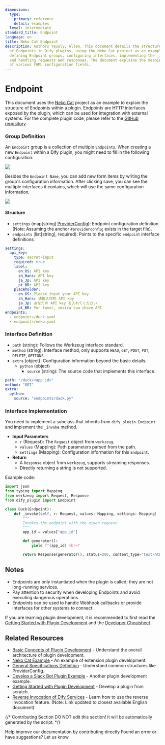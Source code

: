 ```yaml
---
dimensions:
  type:
    primary: reference
    detail: examples
  level: intermediate
standard_title: Endpoint
language: en
title: Neko Cat Endpoint
description: Authors Yeuoly, Allen. This document details the structure and implementation
  of Endpoints in Dify plugins, using the Neko Cat project as an example. It covers
  defining Endpoint groups, configuring interfaces, implementing the _invoke method,
  and handling requests and responses. The document explains the meaning and usage
  of various YAML configuration fields.
---
```


# Endpoint

This document uses the [Neko Cat](/plugin-dev-en/9231-extension-plugin.mdx) project as an example to explain the structure of Endpoints within a plugin. Endpoints are HTTP interfaces exposed by the plugin, which can be used for integration with external systems. For the complete plugin code, please refer to the [GitHub repository](https://github.com/langgenius/dify-plugin-sdks/tree/main/python/examples/neko).

### Group Definition

An `Endpoint` group is a collection of multiple `Endpoints`. When creating a new `Endpoint` within a Dify plugin, you might need to fill in the following configuration.

![](https://assets-docs.dify.ai/2024/11/763dbf86e4319591415dc5a1b6948ccb.png)

Besides the `Endpoint Name`, you can add new form items by writing the group's configuration information. After clicking save, you can see the multiple interfaces it contains, which will use the same configuration information.

![](https://assets-docs.dify.ai/2024/11/b778b7093b7df0dc80a476c65ddcbe58.png)

#### **Structure**

*   `settings` (map[string] [ProviderConfig](/plugin-dev-en/0411-general-specifications.mdx#providerconfig)): Endpoint configuration definition. (Note: Assuming the anchor `#providerconfig` exists in the target file).
*   `endpoints` (list[string], required): Points to the specific `endpoint` interface definitions.

```yaml
settings:
  api_key:
    type: secret-input
    required: true
    label:
      en_US: API key
      zh_Hans: API key
      ja_Jp: API key
      pt_BR: API key
    placeholder:
      en_US: Please input your API key
      zh_Hans: 请输入你的 API key
      ja_Jp: あなたの API key を入れてください
      pt_BR: Por favor, insira sua chave API
endpoints:
  - endpoints/duck.yaml
  - endpoints/neko.yaml
```

### Interface Definition

*   `path` (string): Follows the Werkzeug interface standard.
*   `method` (string): Interface method, only supports `HEAD`, `GET`, `POST`, `PUT`, `DELETE`, `OPTIONS`.
*   `extra` (object): Configuration information beyond the basic details.
    *   `python` (object)
        *   `source` (string): The source code that implements this interface.

```yaml
path: "/duck/<app_id>"
method: "GET"
extra:
  python:
    source: "endpoints/duck.py"
```

### Interface Implementation

You need to implement a subclass that inherits from `dify_plugin.Endpoint` and implement the `_invoke` method.

*   **Input Parameters**
    *   `r` (Request): The `Request` object from `werkzeug`.
    *   `values` (Mapping): Path parameters parsed from the path.
    *   `settings` (Mapping): Configuration information for this `Endpoint`.
*   **Return**
    *   A `Response` object from `werkzeug`, supports streaming responses.
    *   Directly returning a string is not supported.

Example code:

```python
import json
from typing import Mapping
from werkzeug import Request, Response
from dify_plugin import Endpoint

class Duck(Endpoint):
    def _invoke(self, r: Request, values: Mapping, settings: Mapping) -> Response:
        """
        Invokes the endpoint with the given request.
        """
        app_id = values["app_id"]

        def generator():
            yield f"{app_id} <br>"

        return Response(generator(), status=200, content_type="text/html")
```

## Notes

*   Endpoints are only instantiated when the plugin is called; they are not long-running services.
*   Pay attention to security when developing Endpoints and avoid executing dangerous operations.
*   Endpoints can be used to handle Webhook callbacks or provide interfaces for other systems to connect.

If you are learning plugin development, it is recommended to first read the [Getting Started with Plugin Development](/plugin-dev-en/0211-getting-started-dify-tool.mdx) and the [Developer Cheatsheet](/plugin-dev-en/0131-cheatsheet.mdx).

## Related Resources

*   [Basic Concepts of Plugin Development](/plugin-dev-en/0111-getting-started-dify-plugin.mdx) - Understand the overall architecture of plugin development.
*   [Neko Cat Example](/plugin-dev-en/9231-extension-plugin.mdx) - An example of extension plugin development.
*   [General Specifications Definition](/plugin-dev-en/0411-general-specifications.mdx) - Understand common structures like ProviderConfig.
*   [Develop a Slack Bot Plugin Example](/plugin-dev-en/0432-develop-a-slack-bot-plugin.mdx) - Another plugin development example.
*   [Getting Started with Plugin Development](/plugin-dev-en/0211-getting-started-dify-tool.mdx) - Develop a plugin from scratch.
*   [Reverse Invocation of Dify Services](/plugin-dev-en/9241-reverse-invocation-app.mdx) - Learn how to use the reverse invocation feature. (Note: Link updated to closest available English document)

{/*
Contributing Section
DO NOT edit this section!
It will be automatically generated by the script.
*/}

<CardGroup cols="2">
    <Card
        title="Edit this page"
        icon="pen-to-square"
        href="https://github.com/langgenius/dify-docs-mintlify/edit/main/plugin-dev-en/0432-endpoint.mdx"
    >
        Help improve our documentation by contributing directly
    </Card>
    <Card
        title="Report an issue"
        icon="github"
        href="https://github.com/langgenius/dify-docs-mintlify/issues/new?title=Documentation%20Issue%3A%20endpo&body=%23%23%20Issue%20Description%0A%3C%21--%20Please%20briefly%20describe%20the%20issue%20you%20found%20--%3E%0A%0A%23%23%20Page%20Link%0Ahttps%3A%2F%2Fgithub.com%2Flanggenius%2Fdify-docs-mintlify%2Fblob%2Fmain%2Fplugin-dev-en%2F0432-endpoint.mdx%0A%0A%23%23%20Suggested%20Changes%0A%3C%21--%20If%20you%20have%20specific%20suggestions%20for%20changes%2C%20please%20describe%20them%20here%20--%3E%0A%0A%3C%21--%20Thank%20you%20for%20helping%20improve%20our%20documentation%21%20--%3E"
    >
        Found an error or have suggestions? Let us know
    </Card>
</CardGroup>
